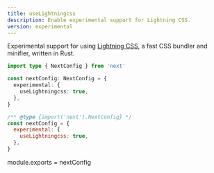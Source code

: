 ```yaml
---
title: useLightningcss
description: Enable experimental support for Lightning CSS.
version: experimental
---
```


Experimental support for using [Lightning CSS](https://lightningcss.dev), a fast CSS bundler and minifier, written in Rust.

```ts filename="next.config.ts"
import type { NextConfig } from 'next'

const nextConfig: NextConfig = {
  experimental: {
    useLightningcss: true,
  },
}
```

```js filename="next.config.js"
/** @type {import('next').NextConfig} */
const nextConfig = {
  experimental: {
    useLightningcss: true,
  },
}
```

module.exports = nextConfig
